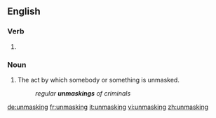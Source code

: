 ==English==

===Verb===
{{head|en}}

# {{present participle of|unmask}}

===Noun===
{{en-noun}}

# The act by which somebody or something is unmasked.
#: ''regular '''unmaskings''' of criminals''

[[de:unmasking]]
[[fr:unmasking]]
[[it:unmasking]]
[[vi:unmasking]]
[[zh:unmasking]]